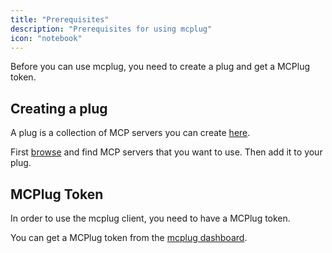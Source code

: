 ```yaml
---
title: "Prerequisites"
description: "Prerequisites for using mcplug"
icon: "notebook"
---
```


Before you can use mcplug, you need to create a plug and get a MCPlug token.

## Creating a plug

A plug is a collection of MCP servers you can create [here](https://mcplug.ai/dashboard/plugs).

First [browse](https://mcplug.ai/browse) and find MCP servers that you want to use. Then add it to your plug.

## MCPlug Token

In order to use the mcplug client, you need to have a MCPlug token.

You can get a MCPlug token from the [mcplug dashboard](https://mcplug.ai/settings/security/api-tokens).
